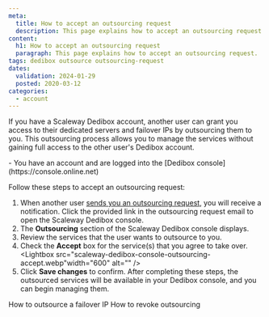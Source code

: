 ```yaml
---
meta:
  title: How to accept an outsourcing request
  description: This page explains how to accept an outsourcing request.
content:
  h1: How to accept an outsourcing request
  paragraph: This page explains how to accept an outsourcing request.
tags: dedibox outsource outsourcing-request
dates:
  validation: 2024-01-29
  posted: 2020-03-12
categories:
  - account
---
```


If you have a Scaleway Dedibox account, another user can grant you access to their dedicated servers and failover IPs by outsourcing them to you. This outsourcing process allows you to manage the services without gaining full access to the other user's Dedibox account.

<Message type="requirement">
  - You have an account and are logged into the [Dedibox console](https://console.online.net) 
</Message>

Follow these steps to accept an outsourcing request:

1. When another user [sends you an outsourcing request](/dedibox-console/account/how-to/outsource-dedibox), you will receive a notification. Click the provided link in the outsourcing request email to open the Scaleway Dedibox console.
    <Lightbox src="scaleway-dedibox-console-outsourcing-request.webp" width="600" alt="" />
2. The **Outsourcing** section of the Scaleway Dedibox console displays.
4. Review the services that the user wants to outsource to you.
5. Check the **Accept** box for the service(s) that you agree to take over.
    <Lightbox src="scaleway-dedibox-console-outsourcing-accept.webp"width="600" alt="" />
6. Click **Save changes** to confirm.
    After completing these steps, the outsourced services will be available in your Dedibox console, and you can begin managing them.

<Navigation title="See also">
  <PreviousButton to="/dedibox-console/account/how-to/outsource-failover-ip/">How to outsource a failover IP</PreviousButton>
  <NextButton to="/dedibox-console/account/how-to/revoke-outsourcing/">How to revoke outsourcing</NextButton>
</Navigation>